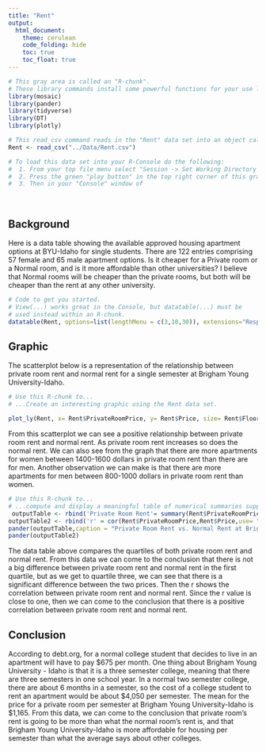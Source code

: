 ```yaml
---
title: "Rent"
output: 
  html_document:
    theme: cerulean
    code_folding: hide
    toc: true
    toc_float: true
---
```


<!-- Welcome to the first Analysis for Math 325! 
The goal of this first assignment is to have you produce a graphical summary and a numerical summary of the "Rent" data set. The fun part is that you get to decide what type of graph and what type of numerical summary to create! You will need to read through the "green text" instructions of this document to find the places where you are supposed to enter R-code in order to complete the assignment. -->



```r
# This gray area is called an "R-chunk". 
# These library commands install some powerful functions for your use later on.
library(mosaic)
library(pander)
library(tidyverse)
library(DT) 
library(plotly)

# This read_csv command reads in the "Rent" data set into an object called "Rent"
Rent <- read_csv("../Data/Rent.csv")

# To load this data set into your R-Console do the following:
#  1. From your top file menu select "Session -> Set Working Directory -> To Source File Location"
#  2. Press the green "play button" in the top right corner of this gray box (which is called an "R-chunk").
#  3. Then in your "Console" window of 
```

<br />

## Background

Here is a data table showing the available approved housing apartment options at BYU-Idaho for single students. There are 122 entries comprising 57 female and 65 male apartment options. Is it cheaper for a Private room or a Normal room, and is it more affordable than other universities?
I believe that Normal rooms will be cheaper than the private rooms, but both will be cheaper than the rent at any other university.

```r
# Code to get you started. 
# View(...) works great in the Console, but datatable(...) must be
# used instead within an R-chunk.
datatable(Rent, options=list(lengthMenu = c(3,10,30)), extensions="Responsive")
```


## Graphic

<!-- Present an interesting graphic using the Rent data set. Do not create the same graphics that are shown in the [Good Example Analysis](./Analyses/StudentHousing.html), but you can certainly use those graphics as a guide to inspire you on what to do yourself. -->

The scatterplot below is a representation of the relationship between private room rent and normal rent for a single semester at Brigham Young University-Idaho.


```r
# Use this R-chunk to...
# ...Create an interesting graphic using the Rent data set.

plot_ly(Rent, x= Rent$PrivateRoomPrice, y= Rent$Price, size= Rent$FloorPlans, text= paste("Apartment Name:", Rent$Apartment,"\n", "Phone Number:", Rent$Phone, "\n", "Website:", Rent$Website), color= Rent$Gender, colors=c("deeppink","darkslategray3")) %>% layout(title=("Private Room Rent vs. Normal Rent at BYU-I"), xaxis=list(title="Private Room Rent (in dollars)"), yaxis=list(title="Normal Rent (in dollars)" ))

```


<!-- Write a few statements here that explain your graphic and what it shows. -->

From this scatterplot we can see a positive relationship between private room rent and normal rent. As private room rent increases so does the normal rent. We can also see from the graph that there are more apartments for women between 1400-1600 dollars in private room rent than there are for men. Another observation we can make is that there are more apartments for men between 800-1000 dollars in private room rent than women. 




```r
# Use this R-chunk to...
# ...compute and display a meaningful table of numerical summaries supporting your above graphic.
 outputTable <- rbind('Private Room Rent'= summary(Rent$PrivateRoomPrice), 'Normal Rent' = summary(Rent$Price))
outputTable2 <- rbind('r' = cor(Rent$PrivateRoomPrice,Rent$Price,use= "complete.obs"))
pander(outputTable,caption = "Private Room Rent vs. Normal Rent at Brigham Young University-Idaho")
pander(outputTable2)
```

<!-- Write a few statements here that introduce your table of numerical summaries and what they show. -->

The data table above compares the quartiles of both private room rent and normal rent. From this data we can come to the conclusion that there is not a big difference between private room rent and normal rent in the first quartile, but as we get to quartile three, we can see that there is a significant difference between the two prices. Then the r shows the correlation between private room rent and normal rent. Since the r value is close to one, then we can come to the conclusion that there is a positive correlation between private room rent and normal rent.


## Conclusion

According to debt.org, for a normal college student that decides to live in an apartment will have to pay $675 per month. One thing about Brigham Young University - Idaho is that it is a three semester college, meaning that there are three semesters in one school year. In a normal two semester college, there are about 6 months in a semester, so the cost of a college student to rent an apartment would be about $4,050 per semester. The mean for the price for a private room per semester at Brigham Young University-Idaho is $1,165. From this data, we can come to the conclusion that private room's rent is going to be more than what the normal room's rent is, and that Brigham Young University-Idaho is more affordable for housing per semester than what the average says about other colleges.





